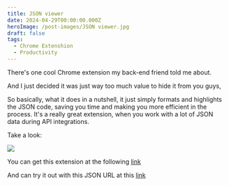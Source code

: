 ```yaml
---
title: JSON viewer
date: 2024-04-29T00:00:00.000Z
heroImage: /post-images/JSON viewer.jpg
draft: false
tags:
  - Chrome Extenshion
  - Productivity
---
```


There's one cool Chrome extension my back-end friend told me about.

And I just decided it was just way too much value to hide it from you guys,

So basically, what it does in a nutshell, it just simply formats and highlights the JSON code, saving you time and making you more efficient in the process. It's a really great extension, when you work with a lot of JSON data during API integrations.

Take a look:

![](</post-images/JSON viewer ILLUSTRATION.jpg>)

You can get this extension at the following [link](https://chromewebstore.google.com/detail/json-viewer/gbmdgpbipfallnflgajpaliibnhdgobh)

And can try it out with this JSON URL at this [link](https://jsonplaceholder.typicode.com/posts)
